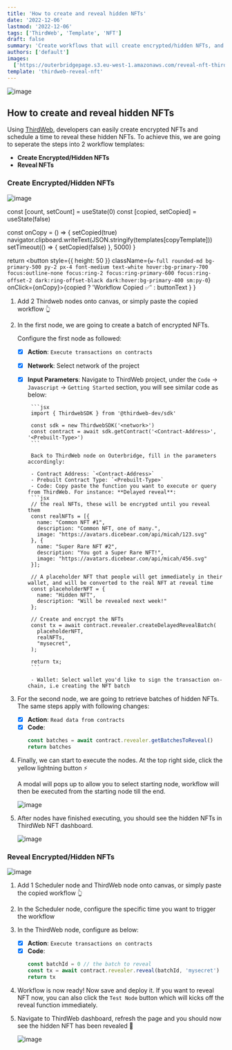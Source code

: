 ```yaml
---
title: 'How to create and reveal hidden NFTs'
date: '2022-12-06'
lastmod: '2022-12-06'
tags: ['ThirdWeb', 'Template', 'NFT']
draft: false
summary: 'Create workflows that will create encrypted/hidden NFTs, and reveal them at a scheduled date and time'
authors: ['default']
images:
  ['https://outerbridgepage.s3.eu-west-1.amazonaws.com/reveal-nft-thirdweb/thirdweb-reveal-nft.png']
template: 'thirdweb-reveal-nft'
---
```


![image](https://outerbridgepage.s3.eu-west-1.amazonaws.com/reveal-nft-thirdweb/thirdweb-reveal-nft.png)

## How to create and reveal hidden NFTs

Using [ThirdWeb](https://www.thirdweb.com/), developers can easily create encrypted NFTs and schedule a time to reveal these hidden NFTs.
To achieve this, we are going to seperate the steps into 2 workflow templates:

- **Create Encrypted/Hidden NFTs**
- **Reveal NFTs**

### Create Encrypted/Hidden NFTs

![image](https://outerbridgepage.s3.eu-west-1.amazonaws.com/reveal-nft-thirdweb/create-encrypted-nft.png)


  const [count, setCount] = useState(0)
  const [copied, setCopied] = useState(false)

const onCopy = () => {
setCopied(true)
navigator.clipboard.writeText(JSON.stringify(templates[copyTemplate]))
setTimeout(() => {
setCopied(false)
}, 5000)
}

return <button style={{ height: 50 }}
className={`w-full rounded-md bg-primary-500 py-2 px-4 font-medium text-white hover:bg-primary-700 focus:outline-none focus:ring-2 focus:ring-primary-600 focus:ring-offset-2 dark:ring-offset-black dark:hover:bg-primary-400 sm:py-0`} onClick={onCopy}>{copied ? 'Workflow Copied ✅' : buttonText } </button>
}

<MyDynamicButton
  buttonText="Use Create Encrypted NFTs Workflow"
  copyTemplate="thirdweb-create-encrypted-nft"
/>

1.  Add 2 Thirdweb nodes onto canvas, or simply paste the copied workflow 👆
2.  In the first node, we are going to create a batch of encrypted NFTs.

    Configure the first node as followed:

    - [x] **Action**: `Execute transactions on contracts`
    - [x] **Network**: Select network of the project
    - [x] **Input Parameters**:
          Navigate to ThirdWeb project, under the `Code` -> `Javascript` -> `Getting Started` section, you will see similar code as below:

           ```jsx
           import { ThirdwebSDK } from '@thirdweb-dev/sdk'

           const sdk = new ThirdwebSDK('<network>')
           const contract = await sdk.getContract('<Contract-Address>', '<Prebuilt-Type>')
           ```

           Back to ThirdWeb node on Outerbridge, fill in the parameters accordingly:

           - Contract Address: `<Contract-Address>`
           - Prebuilt Contract Type: `<Prebuilt-Type>`
           - Code: Copy paste the function you want to execute or query from ThirdWeb. For instance: **Delayed reveal**:
           ```jsx
           // the real NFTs, these will be encrypted until you reveal them
           const realNFTs = [{
             name: "Common NFT #1",
             description: "Common NFT, one of many.",
             image: "https://avatars.dicebear.com/api/micah/123.svg"
           }, {
             name: "Super Rare NFT #2",
             description: "You got a Super Rare NFT!",
             image: "https://avatars.dicebear.com/api/micah/456.svg"
           }];

           // A placeholder NFT that people will get immediately in their wallet, and will be converted to the real NFT at reveal time
           const placeholderNFT = {
             name: "Hidden NFT",
             description: "Will be revealed next week!"
           };

           // Create and encrypt the NFTs
           const tx = await contract.revealer.createDelayedRevealBatch(
             placeholderNFT,
             realNFTs,
             "mysecret",
           );

           return tx;
           ```

           - Wallet: Select wallet you'd like to sign the transaction on-chain, i.e creating the NFT batch

3.  For the second node, we are going to retrieve batches of hidden NFTs. The same steps apply with following changes:

    - [x] **Action**: `Read data from contracts`
    - [x] **Code**:
      ```jsx
      const batches = await contract.revealer.getBatchesToReveal()
      return batches
      ```

4.  Finally, we can start to execute the nodes. At the top right side, click the yellow lightning button ⚡

    A modal will pops up to allow you to select starting node, workflow will then be executed from the starting node till the end.

    ![image](https://outerbridgepage.s3.eu-west-1.amazonaws.com/reveal-nft-thirdweb/create-encrypted-nft-2.png)

5.  After nodes have finished executing, you should see the hidden NFTs in ThirdWeb NFT dashboard.

    ![image](https://outerbridgepage.s3.eu-west-1.amazonaws.com/reveal-nft-thirdweb/hidden-nft.png)

### Reveal Encrypted/Hidden NFTs

![image](https://outerbridgepage.s3.eu-west-1.amazonaws.com/reveal-nft-thirdweb/reveal-encrypted-nft.png)

<MyDynamicButton buttonText="Use Reveal NFTs Workflow" copyTemplate="thirdweb-reveal-nft" />

1.  Add 1 Scheduler node and ThirdWeb node onto canvas, or simply paste the copied workflow 👆

2.  In the Scheduler node, configure the specific time you want to trigger the workflow

3.  In the ThirdWeb node, configure as below:

    - [x] **Action**: `Execute transactions on contracts`
    - [x] **Code**:
      ```jsx
      const batchId = 0 // the batch to reveal
      const tx = await contract.revealer.reveal(batchId, 'mysecret')
      return tx
      ```

4.  Workflow is now ready! Now save and deploy it. If you want to reveal NFT now, you can also click the `Test Node` button which will kicks off the reveal function immediately.

5.  Navigate to ThirdWeb dashboard, refresh the page and you should now see the hidden NFT has been revealed 🥳

    ![image](https://outerbridgepage.s3.eu-west-1.amazonaws.com/reveal-nft-thirdweb/revealed-nft.png)
